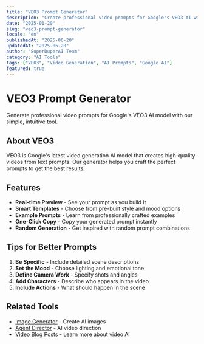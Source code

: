 ```yaml
---
title: "VEO3 Prompt Generator"
description: "Create professional video prompts for Google's VEO3 AI with our simple, intuitive generator"
date: "2025-01-20"
slug: "veo3-prompt-generator"
locale: "en"
publishedAt: "2025-06-20"
updatedAt: "2025-06-20"
author: "SuperDuperAI Team"
category: "AI Tools"
tags: ["VEO3", "Video Generation", "AI Prompts", "Google AI"]
featured: true
---
```


# VEO3 Prompt Generator

Generate professional video prompts for Google's VEO3 AI model with our simple, intuitive tool.

<SimpleVeo3Generator />

## About VEO3

VEO3 is Google's latest video generation AI model that creates high-quality videos from text prompts. Our generator helps you craft the perfect prompts to get the best results.

## Features

- **Real-time Preview** - See your prompt as you build it
- **Smart Templates** - Choose from pre-built style and mood options
- **Example Prompts** - Learn from professionally crafted examples
- **One-Click Copy** - Copy your generated prompt instantly
- **Random Generation** - Get inspired with random prompt combinations

## Tips for Better Prompts

1. **Be Specific** - Include detailed scene descriptions
2. **Set the Mood** - Choose lighting and emotional tone
3. **Define Camera Work** - Specify shots and angles
4. **Add Characters** - Describe who appears in the video
5. **Include Actions** - What should happen in the scene

## Related Tools

- [Image Generator](/en/tool/image-generator) - Create AI images
- [Agent Director](/en/tool/agent-director) - AI video direction
- [Video Blog Posts](/en/blog) - Learn more about video AI 